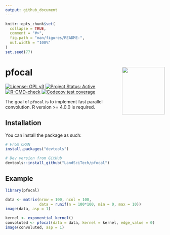 ```yaml
---
output: github_document
---
```


<!-- README.md is generated from README.Rmd. Please edit that file -->

```r
knitr::opts_chunk$set(
  collapse = TRUE,
  comment = "#>",
  fig.path = "man/figures/README-",
  out.width = "100%"
)
set.seed(77)
```

# pfocal <img src='man/figures/logo.png' align="right" height="150" width="135" />

<!-- badges: start -->
[![License: GPL v3](https://img.shields.io/badge/License-GPL%20v3-blue.svg)](http://www.gnu.org/licenses/gpl-3.0)
[![Project Status: Active](https://www.repostatus.org/badges/latest/active.svg)](https://www.repostatus.org/#active)
[![R-CMD-check](https://github.com/LandSciTech/pfocal/workflows/R-CMD-check/badge.svg)](https://github.com/LandSciTech/pfocal/actions)
[![Codecov test coverage](https://codecov.io/gh/LandSciTech/pfocal/branch/master/graph/badge.svg)](https://app.codecov.io/gh/LandSciTech/pfocal?branch=master)
<!-- badges: end -->

The goal of `pfocal` is to implement fast parallel convolution. R version >= 4.0.0 is required.

## Installation

You can install the package as such:

```r
# From CRAN
install.packages("devtools")

# Dev version from GitHub
devtools::install_github("LandSciTech/pfocal")
```

## Example

```r
library(pfocal)

data <- matrix(nrow = 100, ncol = 100, 
               data = runif(n = 100*100, min = 0, max = 10))
image(data, asp = 1)
```
```r
kernel <- exponential_kernel()
convoluted <- pfocal(data = data, kernel = kernel, edge_value = 0)
image(convoluted, asp = 1)
```
